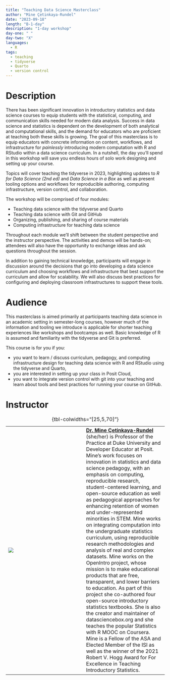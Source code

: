 ```yaml
---
title: "Teaching Data Science Masterclass"
author: "Mine Çetinkaya-Rundel"
date: "2023-09-18"
length: "B-1-day"
description: "1-day workshop"
day-one: " "
day-two: "X"
languages:
  - R
tags:
  - teaching
  - tidyverse
  - Quarto
  - version control
---
```


# Description

There has been significant innovation in introductory statistics and data science courses to equip students with the statistical, computing, and communication skills needed for modern data analysis.
Success in data science and statistics is dependent on the development of both analytical and computational skills, and the demand for educators who are proficient at teaching both these skills is growing.
The goal of this masterclass is to equip educators with concrete information on content, workflows, and infrastructure for *painlessly* introducing modern computation with R and RStudio within a data science curriculum.
In a nutshell, the day you'll spend in this workshop will save you endless hours of solo work designing and setting up your course.

Topics will cover teaching the tidyverse in 2023, highlighting updates to *R for Data Science (2nd ed)* and *Data Science in a Box* as well as present tooling options and workflows for reproducible authoring, computing infrastructure, version control, and collaboration.

The workshop will be comprised of four modules:

-   Teaching data science with the tidyverse and Quarto
-   Teaching data science with Git and GitHub
-   Organizing, publishing, and sharing of course materials
-   Computing infrastructure for teaching data science

Throughout each module we'll shift between the student perspective and the instructor perspective.
The activities and demos will be hands-on; attendees will also have the opportunity to exchange ideas and ask questions throughout the session.

In addition to gaining technical knowledge, participants will engage in discussion around the decisions that go into developing a data science curriculum and choosing workflows and infrastructure that best support the curriculum and allow for scalability.
We will also discuss best practices for configuring and deploying classroom infrastructures to support these tools.

# Audience

This masterclass is aimed primarily at participants teaching data science in an academic setting in semester-long courses, however much of the information and tooling we introduce is applicable for shorter teaching experiences like workshops and bootcamps as well.
Basic knowledge of R is assumed and familiarity with the tidyverse and Git is preferred.

This course is for you if you:

-   you want to learn / discuss curriculum, pedagogy, and computing infrastructure design for teaching data science with R and RStudio using the tidyverse and Quarto,
-   you are interested in setting up your class in Posit Cloud,
-   you want to integrate version control with git into your teaching and learn about tools and best practices for running your course on GitHub.

# Instructor

|                                |     |                                                                                                                                                                                                                                                                                                                                                                                                                                                                                                                                                                                                                                                                                                                                                                                                                                                                                                                                                                                                                                                                                                                                                                               |
|------------------|------------------|-------------------------------------|
| ![](mine-cetinkaya-rundel.jpg) |     | [**Dr. Mine Çetinkaya-Rundel**](http://mine-cr.com/) (she/her) is Professor of the Practice at Duke University and Developer Educator at Posit. Mine's work focuses on innovation in statistics and data science pedagogy, with an emphasis on computing, reproducible research, student-centered learning, and open-source education as well as pedagogical approaches for enhancing retention of women and under-represented minorities in STEM. Mine works on integrating computation into the undergraduate statistics curriculum, using reproducible research methodologies and analysis of real and complex datasets. Mine works on the OpenIntro project, whose mission is to make educational products that are free, transparent, and lower barriers to education. As part of this project she co-authored four open-source introductory statistics textbooks. She is also the creator and maintainer of datasciencebox.org and she teaches the popular Statistics with R MOOC on Coursera. Mine is a Fellow of the ASA and Elected Member of the ISI as well as the winner of the 2021 Robert V. Hogg Award for For Excellence in Teaching Introductory Statistics. |

: {tbl-colwidths="\[25,5,70\]"}
